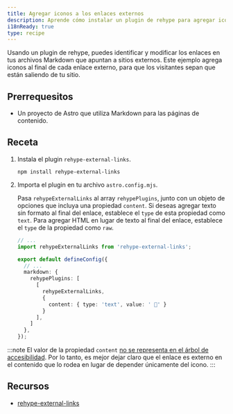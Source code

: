 ```yaml
---
title: Agregar iconos a los enlaces externos
description: Aprende cómo instalar un plugin de rehype para agregar iconos a los enlaces externos en tus archivos Markdown.
i18nReady: true
type: recipe
---
```


Usando un plugin de rehype, puedes identificar y modificar los enlaces en tus archivos Markdown que apuntan a sitios externos. Este ejemplo agrega iconos al final de cada enlace externo, para que los visitantes sepan que están saliendo de tu sitio.

## Prerrequesitos
- Un proyecto de Astro que utiliza Markdown para las páginas de contenido.

## Receta

1. Instala el plugin `rehype-external-links`.

    ```shell
    npm install rehype-external-links
    ```

2. Importa el plugin en tu archivo `astro.config.mjs`. 

	Pasa `rehypeExternalLinks` al array `rehypePlugins`, junto con un objeto de opciones que incluya una propiedad `content`. Si deseas agregar texto sin formato al final del enlace, establece el `type` de esta propiedad como `text`. Para agregar HTML en lugar de texto al final del enlace, establece el `type` de la propiedad como `raw`.

    ```ts
    // ...
    import rehypeExternalLinks from 'rehype-external-links';

    export default defineConfig({
      // ...
      markdown: {
        rehypePlugins: [
          [
            rehypeExternalLinks,
            {
              content: { type: 'text', value: ' 🔗' }
            }
          ],
        ]
      },
    });
    ```

:::note
  El valor de la propiedad `content` [no se representa en el árbol de accesibilidad](https://developer.mozilla.org/en-US/docs/Web/CSS/content#accessibility_concerns). Por lo tanto, es mejor dejar claro que el enlace es externo en el contenido que lo rodea en lugar de depender únicamente del icono.
:::

## Recursos
- [rehype-external-links](https://www.npmjs.com/package/rehype-external-links)